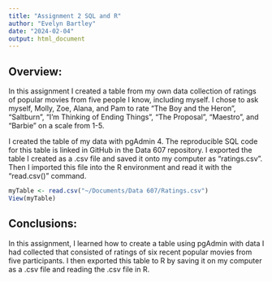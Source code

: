 ```yaml
---
title: "Assignment 2 SQL and R"
author: "Evelyn Bartley"
date: "2024-02-04"
output: html_document
---
```


## Overview:
In this assignment I created a table from my own data collection of ratings of popular movies from five people I know, including myself. I chose to ask myself, Molly, Zoe, Alana, and Pam to rate "The Boy and the Heron", "Saltburn", "I'm Thinking of Ending Things", "The Proposal", "Maestro", and "Barbie" on a scale from 1-5. 

I created the table of my data with pgAdmin 4. The reproducible SQL code for this table is linked in GitHub in the Data 607 repository. I exported the table I created as a .csv file and saved it onto my computer as "ratings.csv". Then I imported this file into the R environment and read it with the "read.csv()" command.

```r
myTable <- read.csv("~/Documents/Data 607/Ratings.csv")
View(myTable)
```


## Conclusions:
In this assignment, I learned how to create a table using pgAdmin with data I had collected that consisted of ratings of six recent popular movies from five participants. I then exported this table to R by saving it on my computer as a .csv file and reading the .csv file in R.